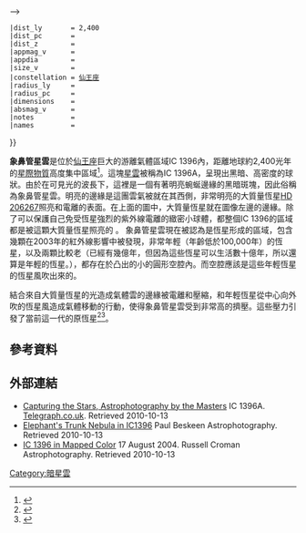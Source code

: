 {{Infobox nebula
 |name          =象鼻管星雲
 |image         = 54345main ic1396 highres.jpg 
 |caption       = [[史匹哲太空望遠鏡|史匹哲太空望遠鏡]]拍攝的星雲。
 |credit        =
 |type          = 發射 
 |type2         = <!-- can be wikilinked -->
 |epoch         = <!-- typically [[J2000|J2000]] -->
 |subtype       = 
 |class         = 
 |ra            = <!-- {{RA|hh|mm|ss.wxyz}} -->
 |dec           = <!-- {{DEC|{{+-}}DD|MM|SS.WXYZ}} -->
 |dist_ly       = 2,400
 |dist_pc       = 
 |dist_z        = 
 |appmag_v      = 
 |appdia        = <!-- dd°mm'ss".mas -->
 |size_v        = 
 |constellation = [[仙王座|仙王座]]
 |radius_ly     = 
 |radius_pc     = 
 |dimensions    = 
 |absmag_v      = 
 |notes         = 
 |names         = 
}}

'''象鼻管星雲'''是位於[[仙王座|仙王座]]巨大的游離氣體區域IC 1396內，距離地球約2,400光年的[[星際物質|星際物質]]高度集中區域<ref>{{cite journal
| last = Matthews
| first = H. I.
| authorlink = H. I. Matthews
| title = High resolution radio observations of bright rims in IC 1396
| journal = Astronomy and Astrophysics
| year = 1979
| volume = 75
| pages = 345–350
| bibcode = 1979A&A....75..345M}}</ref>。這塊[[星雲|星雲]]被稱為IC 1396A，呈現出黑暗、高密度的球狀。由於在可見光的波長下，這裡是一個有著明亮蜿蜒邊緣的黑暗斑塊，因此俗稱為象鼻管星雲。明亮的邊緣是這團雲氣被就在其西側，非常明亮的大質量恆星[[HD_206267|HD 206267]]照亮和電離的表面。在上面的圖中，大質量恆星就在圖像左邊的邊緣。除了可以保護自己免受恆星強烈的紫外線電離的緻密小球體，都整個IC 1396的區域都是被這顆大質量恆星照亮的
。
象鼻管星雲現在被認為是恆星形成的區域，包含幾顆在2003年的紅外線影響中被發現，非常年輕（年齡低於100,000年）的恆星，以及兩顆比較老（已經有幾億年，但因為這些恆星可以生活數十億年，所以還算是年輕的恆星。），都存在於凸出的小的圓形空腔內。而空腔應該是這些年輕恆星的恆星風吹出來的。

結合來自大質量恆星的光造成氣體雲的邊緣被電離和壓縮，和年輕恆星從中心向外吹的恆星風造成氣體移動的行動，使得象鼻管星雲受到非常高的擠壓。這些壓力引發了當前這一代的原恆星<ref>{{cite journal
| last = Barentsen
| first = G.
| title = T Tauri candidates and accretion rates using IPHAS: method and application to IC1396
| journal = [[Monthly_Notices_of_the_Royal_Astronomical_Society|Monthly Notices of the Royal Astronomical Society]]
| year = 2011
| bibcode = 2011MNRAS.415..103B
| doi=10.1111/j.1365-2966.2011.18674.x
| arxiv=1103.1646}}</ref><ref>{{cite journal
| last1 = Getman
| first1 = K. V.
 | display-authors=1
 | last2=Feigelson | first2= E. D.
 | last3=Sicilia-Aguilar| first3=A.
 | last4=Broos | first4=P. S.
 | last5=Kuhn | first5=M. A.
 | last6=Garmire | first6=G. P.
| title = The Elephant Trunk Nebula and the Trumpler 37 cluster: contribution of triggered star formation to the total population of an H II region
| journal = [[Monthly_Notices_of_the_Royal_Astronomical_Society|Monthly Notices of the Royal Astronomical Society]]
| year = 2012
| volume= 426
| issue=4
| pages= 2917–2943
| bibcode = 2012MNRAS.426.2917G
| doi=10.1111/j.1365-2966.2012.21879.x
| arxiv= 1208.1471}}</ref>。

== 參考資料 ==
{{Reflist}}

== 外部連結 ==
*[http://www.telegraph.co.uk/science/picture-galleries/5852123/Capturing-the-Stars-Astrophotography-by-the-Masters.html?image=1 Capturing the Stars, Astrophotography by the Masters]{{Wayback|url=http://www.telegraph.co.uk/science/picture-galleries/5852123/Capturing-the-Stars-Astrophotography-by-the-Masters.html?image=1 |date=20121112072227 }} IC 1396A. [[The_Daily_Telegraph#Website|Telegraph.co.uk]]. Retrieved 2010-10-13
*[http://www.beskeen.com/gallery/nebula/ElephantsTrunk.shtml Elephant's Trunk Nebula in IC1396]{{Wayback|url=http://www.beskeen.com/gallery/nebula/ElephantsTrunk.shtml |date=20161218124909 }} Paul Beskeen Astrophotography. Retrieved 2010-10-13
*[http://www.rc-astro.com/photo/id1031.html IC 1396 in Mapped Color]{{Wayback|url=http://www.rc-astro.com/photo/id1031.html |date=20160303184833 }} 17 August 2004. Russell Croman Astrophotography. Retrieved 2010-10-13

{{DEFAULTSORT:Elephant's Trunk Nebula}}
[[Category:暗星雲|Category:暗星雲]]